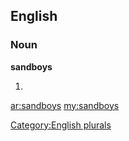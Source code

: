 ==English==

===Noun===
'''sandboys'''

# {{plural of|[[sandboy]]}}

[[Category:English plurals]]

[[ar:sandboys]]
[[my:sandboys]]